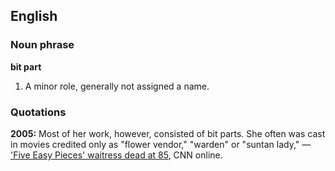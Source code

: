 ==English==

===Noun phrase===
'''bit part'''

# {{acting}} A minor role, generally not assigned a name.

===Quotations===
'''2005:''' Most of her work, however, consisted of bit parts. She often was cast in movies credited only as "flower vendor," "warden" or "suntan lady," &mdash; [http://www.cnn.com/2005/SHOWBIZ/Movies/06/20/obit.thayer.ap/index.html 'Five Easy Pieces' waitress dead at 85], CNN online.